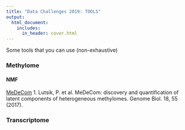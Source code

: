 ```yaml
---
title: "Data Challenges 2019: TOOLS"
output:
  html_document:
    includes:
      in_header: cover.html
---
```


Some tools that you can use (non-exhaustive)
  
### Methylome

#### NMF

[MeDeCom](https://github.com/lutsik/MeDeCom/blob/master/DESCRIPTION)
1.	Lutsik, P. et al. MeDeCom: discovery and quantification of latent components of heterogeneous methylomes. Genome Biol. 18, 55 (2017).

### Transcriptome

